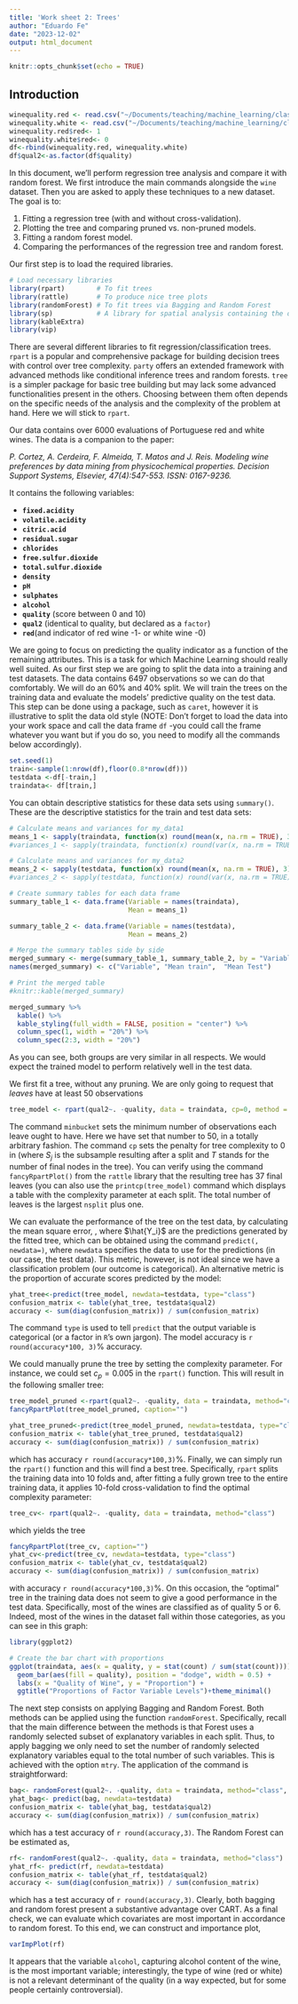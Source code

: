 ```yaml
---
title: 'Work sheet 2: Trees'
author: "Eduardo Fe"
date: "2023-12-02"
output: html_document
---
```


```r
knitr::opts_chunk$set(echo = TRUE)
```

## Introduction
```r
winequality.red <- read.csv("~/Documents/teaching/machine_learning/classactivity/winequality-red.csv", sep=";")
winequality.white <- read.csv("~/Documents/teaching/machine_learning/classactivity/winequality-white.csv", sep=";")
winequality.red$red<- 1
winequality.white$red<- 0
df<-rbind(winequality.red, winequality.white)
df$qual2<-as.factor(df$quality)
```


In this document, we'll perform regression tree analysis and compare it with random forest. We first introduce the main commands alongside the `wine` dataset. Then you are asked to apply these techniques to a new dataset. The goal is to:

1. Fitting a regression tree (with and without cross-validation).
2. Plotting the tree and comparing pruned vs. non-pruned models.
3. Fitting a random forest model.
4. Comparing the performances of the regression tree and random forest.

Our first step is to load the required libraries.
```r
# Load necessary libraries
library(rpart)        # To fit trees
library(rattle)       # To produce nice tree plots
library(randomForest) # To fit trees via Bagging and Random Forest
library(sp)           # A library for spatial analysis containing the data 
library(kableExtra)
library(vip)
```
There are several different libraries to fit regression/classification trees. `rpart` is a popular and comprehensive package for building decision trees with control over tree complexity. `party` offers an extended framework with advanced methods like conditional inference trees and random forests. `tree` is a simpler package for basic tree building but may lack some advanced functionalities present in the others. Choosing between them often depends on the specific needs of the analysis and the complexity of the problem at hand. Here we will stick to `rpart`.

Our data contains over 6000 evaluations of Portuguese red and white wines. The data is a companion to the paper:

*P. Cortez, A. Cerdeira, F. Almeida, T. Matos and J. Reis. Modeling wine preferences by data mining from physicochemical properties. Decision Support Systems, Elsevier, 47(4):547-553. ISSN: 0167-9236.*

It contains the following variables:

- **`fixed.acidity`**
- **`volatile.acidity`**
- **`citric.acid`**
- **`residual.sugar`**
- **`chlorides`**
- **`free.sulfur.dioxide`**
- **`total.sulfur.dioxide`**
- **`density`**
- **`pH`**
- **`sulphates`**
- **`alcohol`**
- **`quality`** (score between 0 and 10)
- **`qual2`** (identical to quality, but declared as a `factor`)
- **`red`**(and indicator of red wine -1- or white wine -0)
   

We are going to focus on predicting  the quality indicator as a function of the remaining attributes. This is a task for which Machine Learning should really well suited. 
As our first step we are going to split the data into a training and test datasets. The data contains 6497 observations so we can do that comfortably. We will do an 60% and 40% split. We will train the trees on the training data and evaluate the models' predictive quality on the test data. This step can be done using a package, such as `caret`, however it is illustrative to split the data old style (NOTE: Don't forget to load the data into your work space and call the data frame `df` -you could call the frame whatever you want but if you do so, you need to modify all the commands below accordingly).
```r
set.seed(1)
train<-sample(1:nrow(df),floor(0.8*nrow(df)))
testdata <-df[-train,]
traindata<- df[train,]
```
You can obtain descriptive statistics for these data sets using `summary()`. These are the descriptive statistics for the train and test data sets:

```r
# Calculate means and variances for my_data1
means_1 <- sapply(traindata, function(x) round(mean(x, na.rm = TRUE), 3))
#variances_1 <- sapply(traindata, function(x) round(var(x, na.rm = TRUE), 3))

# Calculate means and variances for my_data2
means_2 <- sapply(testdata, function(x) round(mean(x, na.rm = TRUE), 3))
#variances_2 <- sapply(testdata, function(x) round(var(x, na.rm = TRUE), 3))

# Create summary tables for each data frame
summary_table_1 <- data.frame(Variable = names(traindata),
                              Mean = means_1)

summary_table_2 <- data.frame(Variable = names(testdata),
                              Mean = means_2)

# Merge the summary tables side by side
merged_summary <- merge(summary_table_1, summary_table_2, by = "Variable", suffixes = c("_data1", "_data2"))
names(merged_summary) <- c("Variable", "Mean train",  "Mean Test")

# Print the merged table
#knitr::kable(merged_summary)

merged_summary %>%
  kable() %>%
  kable_styling(full_width = FALSE, position = "center") %>%
  column_spec(1, width = "20%") %>%
  column_spec(2:3, width = "20%")
```
As you can see, both groups are very similar in all respects. We would expect the trained model to perform relatively well in the test data. 

We first fit a tree, without any pruning. We are only going to request that *leaves* have at least 50 observations 

```r
tree_model <- rpart(qual2~. -quality, data = traindata, cp=0, method = "class", minbucket=50)
```
The command `minbucket` sets the minimum number of observations each leave ought to have. Here we have set that number to 50, in a totally arbitrary fashion. The command `cp` sets the penalty for tree complexity to 0 in 
\begin{align}
SSE= \sum_{i\in{S}_1}(Y_i-\bar{Y}_1)^2+\sum_{i\in {S}_2}(Y_i-\bar{Y}_2)^2 + c_p {T}
\end{align}
(where $S_j$ is the subsample resulting after a split and $T$ stands for the number of final nodes in the tree). 
You can verify using the command `fancyRpartPlot()` from the `rattle` library that the resulting tree has 37 final leaves (you can also use the `printcp(tree_model)` command which displays a table with the complexity parameter at each split. The total number of leaves is the largest `nsplit` plus one. 

We can evaluate the performance of the tree on the test data, by calculating the mean square error, 
\begin{align}
MSE_{test}=\frac{1}{n_{test}}\sum_{i=1}^{n_{test}}(Y_i-\hat{Y}_i)^2
\end{align}, where $\hat{Y_i}$ are the predictions generated by the fitted tree, which can be obtained using the command `predict(, newdata=)`, where `newdata` specifies the data to use for the predictions (in our case, the test data). This metric, however, is not ideal since we have a classification problem (our outcome is categorical). An alternative metric is the proportion of accurate scores predicted by the model:
\begin{align}
\frac{1}{n_{train}}\sum_{i} 1(\hat{Y}_i = Y_i)
\end{align}
```r
yhat_tree<-predict(tree_model, newdata=testdata, type="class")
confusion_matrix <- table(yhat_tree, testdata$qual2)
accuracy <- sum(diag(confusion_matrix)) / sum(confusion_matrix)
```
The command `type` is used to tell `predict` that the output variable is categorical (or a factor in `R`'s own jargon). The model accuracy is  `r round(accuracy*100, 3)`% accuracy.

We could manually prune the tree by setting the complexity parameter. For instance, we could set $c_p=0.005$ in the `rpart()` function. This will result in the following smaller tree:
  
```r
tree_model_pruned <-rpart(qual2~. -quality, data = traindata, method="class", cp=0.005)
fancyRpartPlot(tree_model_pruned, caption="")

yhat_tree_pruned<-predict(tree_model_pruned, newdata=testdata, type="class")
confusion_matrix <- table(yhat_tree_pruned, testdata$qual2)
accuracy <- sum(diag(confusion_matrix)) / sum(confusion_matrix)
```

which has accuracy `r round(accuracy*100,3)`%. Finally, we can simply run the `rpart()` function and this will find a best tree. Specifically, `rpart` splits the training data into 10 folds and, after fitting a fully grown tree to the entire training data, it applies 10-fold cross-validation to find the optimal complexity parameter:
  
  
```r
tree_cv<- rpart(qual2~. -quality, data = traindata, method="class")
```

which yields the tree

```r
fancyRpartPlot(tree_cv, caption="")
yhat_cv<-predict(tree_cv, newdata=testdata, type="class")
confusion_matrix <- table(yhat_cv, testdata$qual2)
accuracy <- sum(diag(confusion_matrix)) / sum(confusion_matrix)
```

with accuracy `r round(accuracy*100,3)`%. On this occasion, the "optimal" tree in the training data does not seem to give a good performance in the test data. Specifically, most of the wines are classified as of quality 5 or 6. Indeed, most of the wines in the dataset fall within those categories, as you can see in this graph:

```r
library(ggplot2)

# Create the bar chart with proportions
ggplot(traindata, aes(x = quality, y = stat(count) / sum(stat(count)))) +
  geom_bar(aes(fill = quality), position = "dodge", width = 0.5) +
  labs(x = "Quality of Wine", y = "Proportion") +
  ggtitle("Proportions of Factor Variable Levels")+theme_minimal()

```

The next step consists on applying Bagging and Random Forest. Both methods can be applied using the function `randomForest`. Specifically, recall that the main difference between the methods is that Forest uses a randomly selected subset of explanatory variables in each split. Thus, to apply bagging we only need to set the number of randomly selected explanatory variables equal to the total number of such variables. This is achieved with the option `mtry`. The application of the command is straightforward:
  
  
  
```r
bag<- randomForest(qual2~. -quality, data = traindata, method="class", mtry=12)
yhat_bag<- predict(bag, newdata=testdata)
confusion_matrix <- table(yhat_bag, testdata$qual2)
accuracy <- sum(diag(confusion_matrix)) / sum(confusion_matrix)


```
which has a test accuracy of `r round(accuracy,3)`. The Random Forest can be estimated as, 
```r
rf<- randomForest(qual2~. -quality, data = traindata, method="class")
yhat_rf<- predict(rf, newdata=testdata)
confusion_matrix <- table(yhat_rf, testdata$qual2)
accuracy <- sum(diag(confusion_matrix)) / sum(confusion_matrix)
```
which has a test accuracy of `r round(accuracy,3)`. Clearly, both bagging and random forest present a substantive advantage over CART. 
As a final check, we can evaluate which covariates are most important in accordance to random forest. To this end, we can construct and importance plot,
```r
varImpPlot(rf)
```
It appears that the variable `alcohol`, capturing alcohol content of the wine, is the most important variable; interestingly, the type of wine (red or white) is not a relevant determinant of the quality (in a way expected, but for some people certainly controversial).
  

